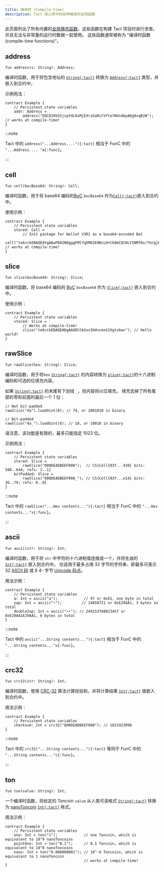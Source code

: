 ```yaml
---
title: 编译时 (Compile-time)
description: Tact 核心库中的各种编译时全局函数
---
```



此页面列出了所有内置的[全局静态函数](/zh-cn/book/functions#global-static-functions)，这些函数在构建 Tact 项目时进行求值，并且无法与非常量的运行时数据一起使用。 这些函数通常被称为 "编译时函数(compile-time functions)"。

## address

```tact
fun address(s: String): Address;
```

编译时函数，用于将包含地址的 [`String{:tact}`][p] 转换为 [`Address{:tact}`][p] 类型，并嵌入到合约中。

示例用法：

```tact
contract Example {
    // Persistent state variables
    addr: Address =
        address("EQCD39VS5jcptHL8vMjEXrzGaRcCVYto7HUn4bpAOg8xqB2N"); // works at compile-time!
}
```

:::note

  Tact 中的 `address("...Address...."){:tact}` 相当于 FunC 中的 `"...Address.... "a{:func}`。

:::

## cell

```tact
fun cell(bocBase64: String): Cell;
```

编译时函数，用于将 base64 编码的[BoC][boc] `bocBase64` 作为[`Cell{:tact}`][cell]嵌入到合约中。

使用示例：

```tact
contract Example {
    // Persistent state variables
    stored: Cell =
        // Init package for Wallet V3R1 as a base64-encoded BoC
        cell("te6cckEBAQEAYgAAwP8AIN0gggFMl7qXMO1E0NcLH+Ck8mCDCNcYINMf0x/TH/gjE7vyY+1E0NMf0x/T/9FRMrryoVFEuvKiBPkBVBBV+RDyo/gAkyDXSpbTB9QC+wDo0QGkyMsfyx/L/8ntVD++buA="); // works at compile-time!
}
```

## slice

<Badge text="Available since Tact 1.5" variant="tip" size="medium"/><p/>

```tact
fun slice(bocBase64: String): Slice;
```

编译时函数，将 base64 编码的 [BoC][boc] `bocBase64` 作为 [`Slice{:tact}`][slice] 嵌入到合约中。

使用示例：

```tact
contract Example {
    // Persistent state variables
    stored: Slice =
        // Works at compile-time!
        slice("te6cckEBAQEADgAAGEhlbGxvIHdvcmxkIXgtxbw="); // Hello world!
}
```

## rawSlice

<Badge text="Available since Tact 1.5" variant="tip" size="medium"/><p/>

```tact
fun rawSlice(hex: String): Slice;
```

编译时函数，用于将`hex` [`String{:tact}`][p] 的内容转换为 [`slice{:tact}`][slice]的十六进制编码和可选的位填充内容。

如果 [`String{:tact}`][p] 的末尾有下划线 `_`，则内容将以位填充。 填充去掉了所有尾部的零和前面的最后一个 $1$ 位：

```tact
// Not bit-padded
rawSlice("4a").loadUint(8); // 74, or 1001010 in binary

// Bit-padded
rawSlice("4a_").loadUint(6); // 18, or 10010 in binary
```

请注意，该功能是有限的，最多只能指定 $1023$ 位。

示例用法：

```tact
contract Example {
    // Persistent state variables
    stored: Slice =
        rawSlice("000DEADBEEF000");  // CS{Cell{03f...430} bits: 588..644; refs: 1..1}
    bitPadded: Slice =
        rawSlice("000DEADBEEF000_"); // CS{Cell{03f...e14} bits: 36..79; refs: 0..0}
}
```

:::note

  Tact 中的 `rawSlice("...Hex contents..."){:tact}` 相当于 FunC 中的 `"...Hex contents..."s{:func}`。

:::

## ascii

<Badge text="Available since Tact 1.5" variant="tip" size="medium"/><p/>

```tact
fun ascii(str: String): Int;
```

编译时函数，用于将 `str` 中字符的十六进制值连接成一个，并将生成的 [`Int{:tact}`][int] 嵌入到合约中。 仅适用于最多占用 $32$ 字节的字符串，即最多可表示 $32$ [ASCII 码](https://en.wikipedia.org/wiki/ASCII#Control_code_chart) 或 $8$ $4$- 字节 [Unicode 码点](https://en.wikipedia.org/wiki/List_of_Unicode_characters)。

用法示例：

```tact
contract Example {
    // Persistent state variables
    a: Int = ascii("a");            // 97 or 0x61, one byte in total
    zap: Int = ascii("⚡");         // 14850721 or 0xE29AA1, 3 bytes in total
    doubleZap: Int = ascii("⚡⚡"); // 249153768823457 or 0xE29AA1E29AA1, 6 bytes in total
}
```

:::note

  Tact 中的 `ascii("...String contents..."){:tact}` 相当于 FunC 中的 `"...String contents..."u{:func}`。

:::

## crc32

<Badge text="Available since Tact 1.5" variant="tip" size="medium"/><p/>

```tact
fun crc32(str: String): Int;
```

编译时函数，使用 [CRC-32](https://en.wikipedia.org/wiki/Cyclic_redundancy_check) 算法计算校验和，并将计算结果 [`Int{:tact}`][int] 值嵌入到合约中。

用法示例：

```tact
contract Example {
    // Persistent state variables
    checksum: Int = crc32("000DEADBEEF000"); // 1821923098
}
```

:::note

  Tact 中的 `crc32("...String contents..."){:tact}` 等同于 FunC 中的 `"...String contents..."c{:func}`。

:::

## ton

```tact
fun ton(value: String): Int;
```

一个编译时函数，将给定的 Toncoin `value` 从人类可读格式 [`String{:tact}`][p] 转换为 [nanoToncoin](/zh-cn/book/integers#nanotoncoin) [`Int{:tact}`][int] 格式。

用法示例：

```tact
contract Example {
    // Persistent state variables
    one: Int = ton("1");            // one Toncoin, which is equivalent to 10^9 nanoToncoins
    pointOne: Int = ton("0.1");     // 0.1 Toncoin, which is equivalent to 10^8 nanoToncoins
    nano: Int = ton("0.000000001"); // 10^-9 Toncoins, which is equivalent to 1 nanoToncoin
                                    // works at compile-time!
}
```

[p]: /zh-cn/book/types#primitive-types
[bool]: /zh-cn/book/types#booleans
[int]: /zh-cn/book/integers
[cell]: /zh-cn/book/cells#cells
[slice]: /zh-cn/book/cells#slices
[boc]: /zh-cn/book/cells#cells-boc
[crc]: https://en.wikipedia.org/wiki/Cyclic_redundancy_check
